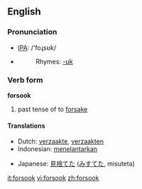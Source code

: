 ==English==

===Pronunciation===
*[[w:IPA|IPA]]: /'foɻsʊk/
*{{audio|en-us-forsook.ogg|Audio (US)}}
*:Rhymes: [[Rhymes:English:-ʊk|-ʊk]]

===Verb form===
'''forsook'''

# past tense of to [[forsake]]

====Translations====
{{top}}
*Dutch: [[verzaakte]], [[verzaakten]]
*Indonesian: [[telantar|menelantarkan]]
{{mid}}
*Japanese: [[見捨てた]] ([[みすてた]], misuteta)
{{bottom}}

[[it:forsook]]
[[vi:forsook]]
[[zh:forsook]]
